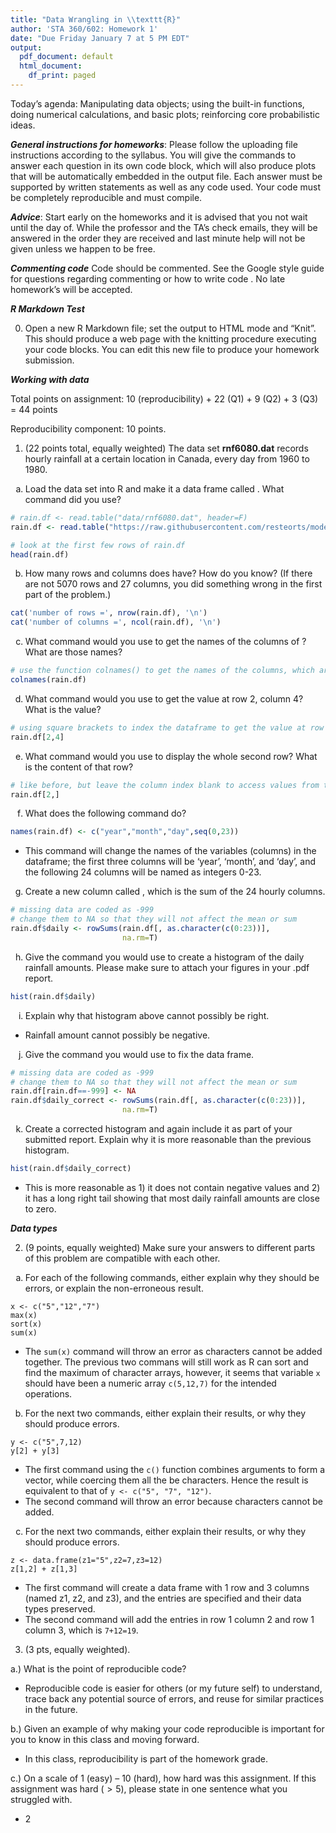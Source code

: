 ```yaml
---
title: "Data Wrangling in \\texttt{R}"
author: 'STA 360/602: Homework 1'
date: "Due Friday January 7 at 5 PM EDT"
output:
  pdf_document: default
  html_document:
    df_print: paged
---
```


Today's agenda: Manipulating data objects; using the built-in functions, doing numerical calculations, and basic plots; reinforcing core probabilistic ideas.

***General instructions for homeworks***: Please follow the uploading file instructions according to the syllabus. You will give the commands to answer each question in its own code block, which will also produce plots that will be automatically embedded in the output file. Each answer must be supported by written statements as well as any code used. Your code must be completely reproducible and must compile. 

***Advice***: Start early on the homeworks and it is advised that you not wait until the day of. While the professor and the TA's check emails, they will be answered in the order they are received and last minute help will not be given unless we happen to be free.  

***Commenting code***
Code should be commented. See the Google style guide for questions regarding commenting or how to write 
code \url{https://google.github.io/styleguide/Rguide.xml}. No late homework's will be accepted.

***R Markdown Test***

0. Open a new R Markdown file; set the output to HTML mode and "Knit". This should produce a web page with the knitting procedure executing your code blocks. You can edit this new file to produce your homework submission.

***Working with data***

Total points on assignment: 10 (reproducibility) + 22 (Q1) + 9 (Q2) + 3 (Q3) = 44 points 

Reproducibility component: 10 points. 

1.  (22 points total, equally weighted) The data set **rnf6080.dat** records hourly rainfall at a certain location in Canada, every day from 1960 to 1980.

a. Load the data set into R and make it a data frame called \texttt{rain.df}.  What command did you use?
```r
# rain.df <- read.table("data/rnf6080.dat", header=F)
rain.df <- read.table("https://raw.githubusercontent.com/resteorts/modern-bayes/master/homeworks/homework-1/data/rnf6080.dat", header=F)

# look at the first few rows of rain.df
head(rain.df)

```

b. How many rows and columns does \texttt{rain.df} have?  How do you know?  (If there are not 5070 rows and 27 columns, you did something wrong in the first part of the problem.)
```r
cat('number of rows =', nrow(rain.df), '\n')
cat('number of columns =', ncol(rain.df), '\n')

```

c. What command would you use to get the names of the columns of \texttt{rain.df}? What are those names?
```r
# use the function colnames() to get the names of the columns, which are as printed below
colnames(rain.df)

```

d. What command would you use to get the value at row 2, column 4? What is the value?
```r
# using square brackets to index the dataframe to get the value at row 2 and column 4
rain.df[2,4]
```

e. What command would you use to display the whole second row?  What is the content of that row?
```r
# like before, but leave the column index blank to access values from the whole row
rain.df[2,]
```


f.  What does the following command do?
```r
names(rain.df) <- c("year","month","day",seq(0,23))
```
- This command will change the names of the variables (columns) in the dataframe; the first three columns will be 'year', 'month', and 'day', and the following 24 columns will be named as integers 0-23.


g.  Create a new column called \texttt{daily}, which is the sum of the 24 hourly columns.
```r
# missing data are coded as -999
# change them to NA so that they will not affect the mean or sum
rain.df$daily <- rowSums(rain.df[, as.character(c(0:23))], 
                         na.rm=T)

```


h. Give the command you would use to create a histogram of the daily rainfall amounts.  Please make sure to attach your figures in your .pdf report. 
```r
hist(rain.df$daily)
```



i. Explain why that histogram above cannot possibly be right.

- Rainfall amount cannot possibly be negative.

j. Give the command you would use to fix the data frame.
```r
# missing data are coded as -999
# change them to NA so that they will not affect the mean or sum
rain.df[rain.df==-999] <- NA
rain.df$daily_correct <- rowSums(rain.df[, as.character(c(0:23))], 
                         na.rm=T)

```

k. Create a corrected histogram and again include it as part of your submitted report. Explain why it is more reasonable than the previous histogram.
```r
hist(rain.df$daily_correct)
```

- This is more reasonable as 1) it does not contain negative values and 2) it has a long right tail showing that most daily rainfall amounts are close to zero. 


***Data types***

2. (9 points, equally weighted) Make sure your answers to different parts of this problem are compatible with each other.

a. For each of the following commands, either explain why they should be errors, or explain the non-erroneous result.
```
x <- c("5","12","7")
max(x)
sort(x)
sum(x)
```

- The `sum(x)` command will throw an error as characters cannot be added together. The previous two commans will still work as R can sort and find the maximum of character arrays, however, it seems that variable `x` should have been a numeric array `c(5,12,7)` for the intended operations.


b. For the next two commands, either explain their results, or why they
should produce errors.
```
y <- c("5",7,12)
y[2] + y[3]
```
- The first command using the `c()` function combines arguments to form a vector, while coercing them all the be characters. Hence the result is equivalent to that of `y <- c("5", "7", "12")`.
- The second command will throw an error because characters cannot be added.


c. For the next two commands, either explain their results, or why they should
produce errors.
```
z <- data.frame(z1="5",z2=7,z3=12)
z[1,2] + z[1,3]
```
- The first command will create a data frame with 1 row and 3 columns (named z1, z2, and z3), and the entries are specified and their data types preserved.
- The second command will add the entries in row 1 column 2 and row 1 column 3, which is `7+12=19`.


3. (3 pts, equally weighted). 

a.) What is the point of reproducible code? 

- Reproducible code is easier for others (or my future self) to understand, trace back any potential source of errors, and reuse for similar practices in the future.


b.) Given an example of why making your code reproducible is important for you to know in this class and moving forward. 

- In this class, reproducibility is part of the homework grade.


c.) On a scale of 1 (easy) -- 10 (hard), how hard was this assignment. If this assignment was hard ($>5$), please state in one sentence what you struggled with. 

- 2

